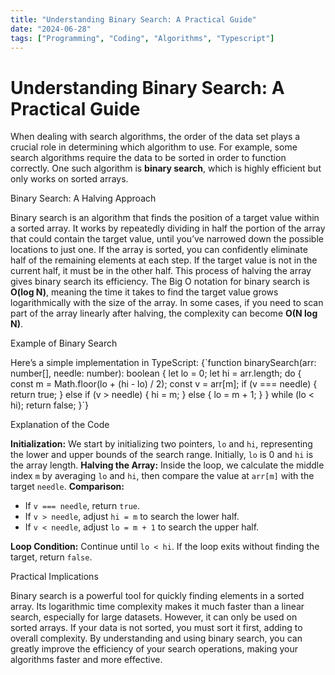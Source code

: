 ```yaml
---
title: "Understanding Binary Search: A Practical Guide"
date: "2024-06-28"
tags: ["Programming", "Coding", "Algorithms", "Typescript"]
---
```


# Understanding Binary Search: A Practical Guide

<AnimatedParagraph>
  When dealing with search algorithms, the order of the data set plays a crucial
  role in determining which algorithm to use. For example, some search
  algorithms require the data to be sorted in order to function correctly. One
  such algorithm is <strong>binary search</strong>, which is highly efficient
  but only works on sorted arrays.
</AnimatedParagraph>

<AnimatedHeading level={2}>Binary Search: A Halving Approach</AnimatedHeading>

<AnimatedParagraph>
  Binary search is an algorithm that finds the position of a target value within
  a sorted array. It works by repeatedly dividing in half the portion of the
  array that could contain the target value, until you’ve narrowed down the
  possible locations to just one.
</AnimatedParagraph>

<AnimatedParagraph>
  If the array is sorted, you can confidently eliminate half of the remaining
  elements at each step. If the target value is not in the current half, it must
  be in the other half. This process of halving the array gives binary search
  its efficiency.
</AnimatedParagraph>

<AnimatedParagraph>
  The Big O notation for binary search is <strong>O(log N)</strong>, meaning the
  time it takes to find the target value grows logarithmically with the size of
  the array. In some cases, if you need to scan part of the array linearly after
  halving, the complexity can become <strong>O(N log N)</strong>.
</AnimatedParagraph>

<AnimatedHeading level={2}>Example of Binary Search</AnimatedHeading>

<AnimatedParagraph>
  Here’s a simple implementation in TypeScript:
</AnimatedParagraph>

<AnimatedCode>
  {`function binarySearch(arr: number[], needle: number): boolean {
  let lo = 0;
  let hi = arr.length;
  do {
    const m = Math.floor(lo + (hi - lo) / 2);
    const v = arr[m];
    if (v === needle) {
      return true;
    } else if (v > needle) {
      hi = m;
    } else {
      lo = m + 1;
    }
  } while (lo < hi);
  return false;
}`}
</AnimatedCode>

<AnimatedHeading level={2}>Explanation of the Code</AnimatedHeading>

<AnimatedList>
  <AnimatedListItem>
    <strong>Initialization:</strong> We start by initializing two pointers, <code>lo</code> and <code>hi</code>, representing the lower and upper bounds of the search range. Initially, <code>lo</code> is 0 and <code>hi</code> is the array length.
  </AnimatedListItem>
  <AnimatedListItem>
    <strong>Halving the Array:</strong> Inside the loop, we calculate the middle index <code>m</code> by averaging <code>lo</code> and <code>hi</code>, then compare the value at <code>arr[m]</code> with the target <code>needle</code>.
  </AnimatedListItem>
  <AnimatedListItem>
    <strong>Comparison:</strong>
    <ul>
      <li>If <code>v === needle</code>, return <code>true</code>.</li>
      <li>If <code>v > needle</code>, adjust <code>hi = m</code> to search the lower half.</li>
      <li>If <code>v < needle</code>, adjust <code>lo = m + 1</code> to search the upper half.</li>
    </ul>
  </AnimatedListItem>
  <AnimatedListItem>
    <strong>Loop Condition:</strong> Continue until <code>lo &lt; hi</code>. If the loop exits without finding the target, return <code>false</code>.
  </AnimatedListItem>
</AnimatedList>

<AnimatedHeading level={2}>Practical Implications</AnimatedHeading>

<AnimatedParagraph>
  Binary search is a powerful tool for quickly finding elements in a sorted
  array. Its logarithmic time complexity makes it much faster than a linear
  search, especially for large datasets. However, it can only be used on sorted
  arrays. If your data is not sorted, you must sort it first, adding to overall
  complexity.
</AnimatedParagraph>

<AnimatedParagraph>
  By understanding and using binary search, you can greatly improve the
  efficiency of your search operations, making your algorithms faster and more
  effective.
</AnimatedParagraph>
